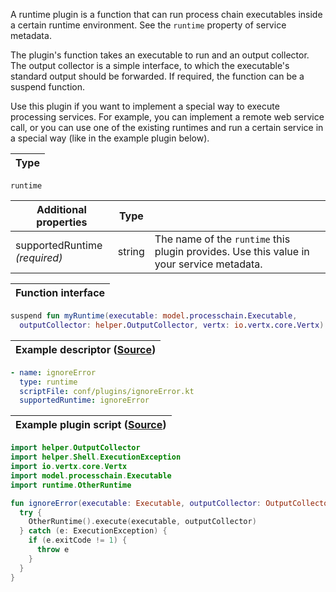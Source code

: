 A runtime plugin is a function that can run process chain <DocsLink href="#executables">executables</DocsLink>
inside a certain runtime environment. See the `runtime` property
of <DocsLink href="#service-metadata">service metadata</DocsLink>.

The plugin's function takes an executable to run and an output collector. The
output collector is a simple interface, to which the executable's standard
output should be forwarded. If required, the function can be a suspend function.

Use this plugin if you want to implement a special way to execute processing
services. For example, you can implement a remote web service call, or you
can use one of the existing runtimes and run a certain service in a special
way (like in the example plugin below).


| Type |
| ---- |

`runtime`

| Additional properties               | Type   | |
| ----------------------------------- | ------ | ----------------
| supportedRuntime<br />*(required)*  | string | The name of the `runtime` this plugin provides. Use this value in your service metadata.

| Function interface |
| ------------------ |

```kotlin
suspend fun myRuntime(executable: model.processchain.Executable,
  outputCollector: helper.OutputCollector, vertx: io.vertx.core.Vertx)
```

| Example descriptor ([Source](https://github.com/steep-wms/steep-montage/blob/master/conf/plugins/montage.yaml)) |
| ------------------ |

```yaml
- name: ignoreError
  type: runtime
  scriptFile: conf/plugins/ignoreError.kt
  supportedRuntime: ignoreError
```

| Example plugin script ([Source](https://github.com/steep-wms/steep-montage/blob/master/conf/plugins/ignoreError.kts)) |
| --------------------- |

```kotlin
import helper.OutputCollector
import helper.Shell.ExecutionException
import io.vertx.core.Vertx
import model.processchain.Executable
import runtime.OtherRuntime

fun ignoreError(executable: Executable, outputCollector: OutputCollector, vertx: Vertx) {
  try {
    OtherRuntime().execute(executable, outputCollector)
  } catch (e: ExecutionException) {
    if (e.exitCode != 1) {
      throw e
    }
  }
}
```
